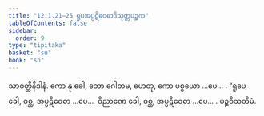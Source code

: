 ```yaml
---
title: "12.1.21–25 ရူပအပ္ပဋိဝေဓာဒိသုတ္တပဉ္စက"
tableOfContents: false
sidebar:
  order: 9
type: "tipitaka"
basket: "su"
book: "sn"
---
```



<DynamicBreadcrumb />

<Division number="627–631" book="sn" e="ch" v="18" p="376">

<Paragraph number="1259" book="sn">
သာဝတ္ထိနိဒါနံ. ကော နု ခေါ, ဘော ဂေါတမ, ဟေတု, ကော ပစ္စယော …ပေ… . “ရူပေ ခေါ, ဝစ္ဆ, အပ္ပဋိဝေဓာ …ပေ…  ဝိညာဏေ ခေါ, ဝစ္ဆ, အပ္ပဋိဝေဓာ …ပေ… .

</Paragraph>
</Division>

<Paragraph number="1260" type="center" book="sn">
ပဉ္စဝီသတိမံ.
</Paragraph>